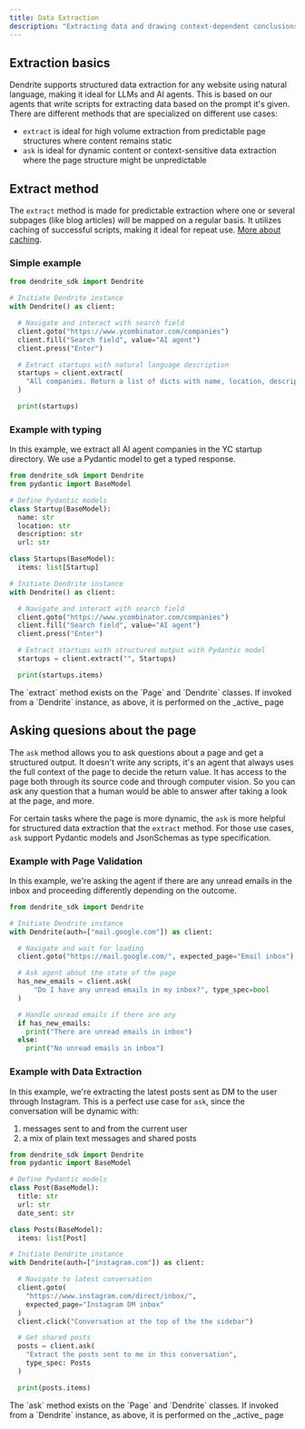 ```yaml
---
title: Data Extraction
description: "Extracting data and drawing context-dependent conclusions from websites"
---
```


## Extraction basics

Dendrite supports structured data extraction for any website using natural language, making it ideal for LLMs and AI agents. This is based on our agents that write scripts for extracting data based on the prompt it's given. There are different methods that are specialized on different use cases:

- `extract` is ideal for high volume extraction from predictable page structures where content remains static
- `ask` is ideal for dynamic content or context-sensitive data extraction where the page structure might be unpredictable

## Extract method

The `extract` method is made for predictable extraction where one or several subpages (like blog articles) will be mapped on a regular basis. It utilizes caching of successful scripts, making it ideal for repeat use. [More about caching](/concepts/caching).

### Simple example

```python
from dendrite_sdk import Dendrite

# Initiate Dendrite instance
with Dendrite() as client:

  # Navigate and interact with search field
  client.goto("https://www.ycombinator.com/companies")
  client.fill("Search field", value="AI agent")
  client.press("Enter")

  # Extract startups with natural language description
  startups = client.extract(
    "All companies. Return a list of dicts with name, location, description and url"
  )

  print(startups)

```

### Example with typing

In this example, we extract all AI agent companies in the YC startup directory. We use a Pydantic model to get a typed response.

```python
from dendrite_sdk import Dendrite
from pydantic import BaseModel

# Define Pydantic models
class Startup(BaseModel):
  name: str
  location: str
  description: str
  url: str

class Startups(BaseModel):
  items: list[Startup]

# Initiate Dendrite instance
with Dendrite() as client:

  # Navigate and interact with search field
  client.goto("https://www.ycombinator.com/companies")
  client.fill("Search field", value="AI agent")
  client.press("Enter")

  # Extract startups with structured output with Pydantic model
  startups = client.extract("", Startups)

  print(startups.items)

```

<Info>
  The `extract` method exists on the `Page` and `Dendrite` classes. If invoked
  from a `Dendrite` instance, as above, it is performed on the _active_ page
</Info>

## Asking quesions about the page

The `ask` method allows you to ask questions about a page and get a structured output. It doesn't write any scripts, it's an agent that always uses the full context of the page to decide the return value. It has access to the page both through its source code and through computer vision. So you can ask any question that a human would be able to answer after taking a look at the page, and more.

For certain tasks where the page is more dynamic, the `ask` is more helpful for structured data extraction that the `extract` method. For those use cases, `ask` support Pydantic models and JsonSchemas as type specification.

### Example with Page Validation

In this example, we're asking the agent if there are any unread emails in the inbox and proceeding differently depending on the outcome.

```python
from dendrite_sdk import Dendrite

# Initiate Dendrite instance
with Dendrite(auth=["mail.google.com"]) as client:

  # Navigate and wait for loading
  client.goto("https://mail.google.com/", expected_page="Email inbox")

  # Ask agent about the state of the page
  has_new_emails = client.ask(
      "Do I have any unread emails in my inbox?", type_spec=bool
  )

  # Handle unread emails if there are any
  if has_new_emails:
    print("There are unread emails in inbox")
  else:
    print("No unread emails in inbox")
```

### Example with Data Extraction

In this example, we're extracting the latest posts sent as DM to the user through Instagram. This is a perfect use case for `ask`, since the conversation will be dynamic with:

1. messages sent to and from the current user
2. a mix of plain text messages and shared posts

```python
from dendrite_sdk import Dendrite
from pydantic import BaseModel

# Define Pydantic models
class Post(BaseModel):
  title: str
  url: str
  date_sent: str

class Posts(BaseModel):
  items: list[Post]

# Initiate Dendrite instance
with Dendrite(auth=["instagram.com"]) as client:

  # Navigate to latest conversation
  client.goto(
    "https://www.instagram.com/direct/inbox/",
    expected_page="Instagram DM inbox"
  )
  client.click("Conversation at the top of the the sidebar")

  # Get shared posts
  posts = client.ask(
    "Extract the posts sent to me in this conversation",
    type_spec: Posts
  )

  print(posts.items)
```

<Info>
  The `ask` method exists on the `Page` and `Dendrite` classes. If invoked from
  a `Dendrite` instance, as above, it is performed on the _active_ page
</Info>
